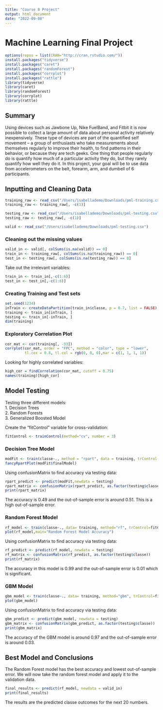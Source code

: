 ```yaml
---
title: "Course 8 Project"
output: html_document
date: "2022-09-08"
---
```


# Machine Learning Final Project

```r
options(repos = list(CRAN="http://cran.rstudio.com/"))
install.packages("tidyverse")
install.packages("caret")
install.packages("randomForest")
install.packages("corrplot")
install.packages("rattle")
library(tidyverse)
library(caret)
library(randomForest)
library(corrplot)
library(rattle)
```

## Summary

Using devices such as Jawbone Up, Nike FuelBand, and Fitbit it is now possible to collect a large amount of data about personal activity relatively inexpensively. These type of devices are part of the quantified self movement -- a group of enthusiasts who take measurements about themselves regularly to improve their health, to find patterns in their behavior, or because they are tech geeks. One thing that people regularly do is quantify how much of a particular activity they do, but they rarely quantify how well they do it. In this project, your goal will be to use data from accelerometers on the belt, forearm, arm, and dumbell of 6 participants.

## Inputting and Cleaning Data

```r
training_raw <- read_csv("/Users/isabellademo/Downloads/pml-training.csv")
training_raw <- training_raw[, -c(1)]

testing_raw <- read_csv("/Users/isabellademo/Downloads/pml-testing.csv")
testing_raw <- testing_raw[, -c(1)]

valid <- read_csv("/Users/isabellademo/Downloads/pml-testing.csv")
```

### Cleaning out the missing values

```r
valid_in <- valid[, colSums(is.na(valid)) == 0]
train_in <- training_raw[, colSums(is.na(training_raw)) == 0]
test_in <- testing_raw[, colSums(is.na(testing_raw)) == 0]
```

Take out the irrelevant variables:

```r
train_in <- train_in[,-c(1:6)]
test_in <- test_in[,-c(1:6)]
```

### Creating Training and Test sets

```r
set.seed(1234)
inTrain <- createDataPartition(train_in$classe, p = 0.7, list = FALSE)
training <- train_in[inTrain, ]
testing <- train_in[-inTrain, ]
dim(training)
```

### Exploratory Correlation Plot

```r
cor_mat <- cor(training[, -53])
corrplot(cor_mat, order = "FPC", method = "color", type = "lower", 
         tl.cex = 0.8, tl.col = rgb(0, 0, 0),mar = c(1, 1, 1, 1))
```

Looking for highly correlated variables:

```r
high_cor = findCorrelation(cor_mat, cutoff = 0.75)
names(training)[high_cor]
```

## Model Testing

Testing three different models:\
1. Decision Trees\
2. Random Forests\
3. Generalized Boosted Model

Create the "fitControl" variable for cross-validation:

```r
fitControl <- trainControl(method="cv", number = 3)
```

### Decision Tree Model

```r
modFit <- train(classe~., method = "rpart", data = training, trControl = fitControl)
fancyRpartPlot(modFit$finalModel)
```

Using confusionMatrix to find accuracy via testing data:

```r
rpart_predict <- predict(modFit,newdata = testing)
rpart_matrix <- confusionMatrix(rpart_predict, as.factor(testing$classe))
print(rpart_matrix)
```

The accuracy is 0.49 and the out-of-sample error is around 0.51. This is a high out-of-sample error.

### Random Forest Model

```r
rf_model <- train(classe~., data= training, method="rf", trControl=fitControl, verbose=FALSE)
plot(rf_model,main="Random Forest Model Accuracy")
```

Using confusionMatrix to find accuracy via testing data:

```r
rf_predict <- predict(rf_model, newdata = testing)
rf_matrix <- confusionMatrix(rf_predict, as.factor(testing$classe))
print(rf_matrix)
```

The accuracy in this model is 0.99 and the out-of-sample error is 0.01 which is significant.

### GBM Model

```r
gbm_model <- train(classe~., data= training, method="gbm", trControl=fitControl, verbose=FALSE)
plot(gbm_model)
```

Using confusionMatrix to find accuracy via testing data:

```r
gbm_predict <- predict(gbm_model, newdata = testing)
gbm_matrix <- confusionMatrix(gbm_predict, as.factor(testing$classe))
print(gbm_matrix)
```

The accuracy of the GBM model is around 0.97 and the out-of-sample error is around 0.03.

## Best Model and Conclusions

The Random Forest model has the best accuracy and lowest out-of-sample error. We will now take the random forest model and apply it to the validation data.

```r
final_results <- predict(rf_model, newdata = valid_in)
print(final_results)
```

The results are the predicted classe outcomes for the next 20 numbers.

